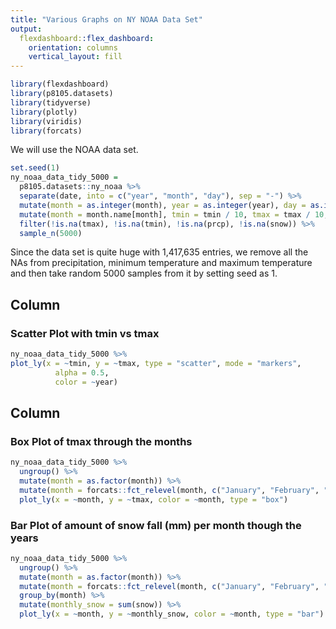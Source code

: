 ```yaml
---
title: "Various Graphs on NY NOAA Data Set"
output: 
  flexdashboard::flex_dashboard:
    orientation: columns
    vertical_layout: fill
---
```


```r
library(flexdashboard)
library(p8105.datasets)
library(tidyverse)
library(plotly)
library(viridis)
library(forcats)
```

We will use the NOAA data set.

```r
set.seed(1)
ny_noaa_data_tidy_5000 =
  p8105.datasets::ny_noaa %>% 
  separate(date, into = c("year", "month", "day"), sep = "-") %>% 
  mutate(month = as.integer(month), year = as.integer(year), day = as.integer(day), tmin = as.integer(tmin), tmax = as.integer(tmax)) %>% 
  mutate(month = month.name[month], tmin = tmin / 10, tmax = tmax / 10, prcp = prcp / 10) %>% 
  filter(!is.na(tmax), !is.na(tmin), !is.na(prcp), !is.na(snow)) %>% 
  sample_n(5000)
```

Since the data set is quite huge with 1,417,635 entries, we remove all the NAs from precipitation, minimum temperature and maximum temperature and then take random 5000 samples from it by setting seed as 1.

Column {data-width=650}
-----------------------------------------------------------------------

### Scatter Plot with tmin vs tmax

```r
ny_noaa_data_tidy_5000 %>% 
plot_ly(x = ~tmin, y = ~tmax, type = "scatter", mode = "markers",
          alpha = 0.5, 
          color = ~year)
```

Column {data-width=350}
-----------------------------------------------------------------------

### Box Plot of tmax through the months

```r
ny_noaa_data_tidy_5000 %>% 
  ungroup() %>% 
  mutate(month = as.factor(month)) %>% 
  mutate(month = forcats::fct_relevel(month, c("January", "February", "March", "April", "May", "June", "July", "August", "September", "October", "November", "December"))) %>% 
  plot_ly(x = ~month, y = ~tmax, color = ~month, type = "box")
```

### Bar Plot of amount of snow fall (mm) per month though the years

```r
ny_noaa_data_tidy_5000 %>% 
  ungroup() %>% 
  mutate(month = as.factor(month)) %>% 
  mutate(month = forcats::fct_relevel(month, c("January", "February", "March", "April", "May", "June", "July", "August", "September", "October", "November", "December"))) %>% 
  group_by(month) %>% 
  mutate(monthly_snow = sum(snow)) %>% 
  plot_ly(x = ~month, y = ~monthly_snow, color = ~month, type = "bar")
```
